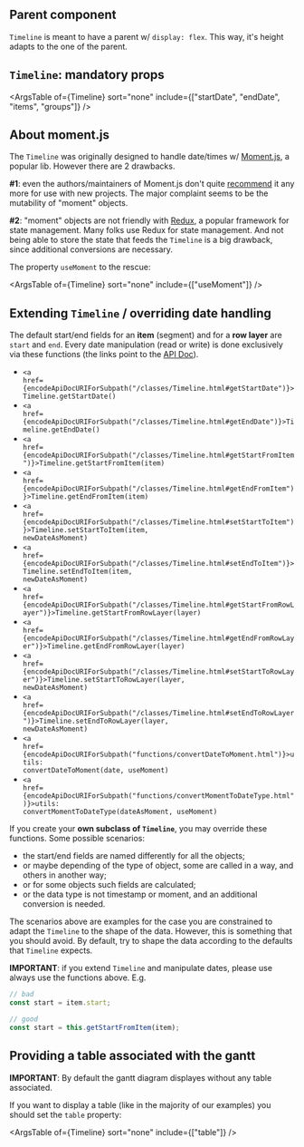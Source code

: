 
<Meta title="Features/Basic/Doc" parameters={parametersDocPage} />

## Parent component

`Timeline` is meant to have a parent w/ `display: flex`. This way, it's height adapts to the one of the parent.

## `Timeline`: mandatory props

<ArgsTable of={Timeline} sort="none" include={["startDate", "endDate", "items", "groups"]}  />

## About moment.js

The `Timeline` was originally designed to handle date/times w/ [Moment.js](https://momentjs.com/),
a popular lib. However there are 2 drawbacks. 

**#1**: even the authors/maintainers of Moment.js don't
quite [recommend](https://momentjs.com/docs/) it any more for use with new projects. The major
complaint seems to be the mutability of "moment" objects. 

**#2**: "moment" objects are not friendly with 
[Redux](https://redux.js.org/), a popular framework for state management. Many folks use Redux for
state management. And not being able to store the state that feeds the `Timeline` is a big drawback, since
additional conversions are necessary.

The property `useMoment` to the rescue:

<ArgsTable of={Timeline} sort="none" include={["useMoment"]}  />

## Extending `Timeline` / overriding date handling

The default start/end fields for an **item** (segment) and for a **row layer** are `start` and `end`. Every date manipulation (read or write) is done exclusively via these functions
(the links point to the [API Doc](?path=/docs/api-doc--page)).

* <code><a href={encodeApiDocURIForSubpath("/classes/Timeline.html#getStartDate")}>Timeline.getStartDate()</a></code>
* <code><a href={encodeApiDocURIForSubpath("/classes/Timeline.html#getEndDate")}>Timeline.getEndDate()</a></code>
* <code><a href={encodeApiDocURIForSubpath("/classes/Timeline.html#getStartFromItem")}>Timeline.getStartFromItem(item)</a></code>
* <code><a href={encodeApiDocURIForSubpath("/classes/Timeline.html#getEndFromItem")}>Timeline.getEndFromItem(item)</a></code>
* <code><a href={encodeApiDocURIForSubpath("/classes/Timeline.html#setStartToItem")}>Timeline.setStartToItem(item, newDateAsMoment)</a></code>
* <code><a href={encodeApiDocURIForSubpath("/classes/Timeline.html#setEndToItem")}>Timeline.setEndToItem(item, newDateAsMoment)</a></code>
* <code><a href={encodeApiDocURIForSubpath("/classes/Timeline.html#getStartFromRowLayer")}>Timeline.getStartFromRowLayer(layer)</a></code>
* <code><a href={encodeApiDocURIForSubpath("/classes/Timeline.html#getEndFromRowLayer")}>Timeline.getEndFromRowLayer(layer)</a></code>
* <code><a href={encodeApiDocURIForSubpath("/classes/Timeline.html#setStartToRowLayer")}>Timeline.setStartToRowLayer(layer, newDateAsMoment)</a></code>
* <code><a href={encodeApiDocURIForSubpath("/classes/Timeline.html#setEndToRowLayer")}>Timeline.setEndToRowLayer(layer, newDateAsMoment)</a></code>
* <code><a href={encodeApiDocURIForSubpath("functions/convertDateToMoment.html")}>utils: convertDateToMoment(date, useMoment)</a></code>
* <code><a href={encodeApiDocURIForSubpath("functions/convertMomentToDateType.html")}>utils: convertMomentToDateType(dateAsMoment, useMoment)</a></code>

If you create your **own subclass of `Timeline`**, you may override these functions. Some possible scenarios:
* the start/end fields are named differently for all the objects;
* or maybe depending of the type of object, some are called in a way, and others in another way;
* or for some objects such fields are calculated;
* or the data type is not timestamp or moment, and an additional conversion is needed.

The scenarios above are examples for the case you are constrained to adapt the `Timeline` to the shape of the data. However, this is something that you should avoid. By default,
try to shape the data according to the defaults that `Timeline` expects.

**IMPORTANT**: if you extend `Timeline` and manipulate dates, please use always use the functions above. E.g. 

```js
// bad
const start = item.start;

// good
const start = this.getStartFromItem(item);
```

## Providing a table associated with the gantt

**IMPORTANT**: By default the gantt diagram displayes without any table associated.

If you want to display a table (like in the majority of our examples) you should set the `table` property:

<ArgsTable of={Timeline} sort="none" include={["table"]}  />